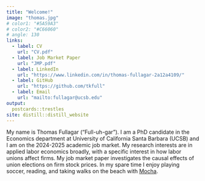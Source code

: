 ---
title: "Welcome!"
image: "thomas.jpg"
# color1: "#5A59A3"
# color2: "#C66060"
# angle: 130
links:
  - label: CV
    url: "CV.pdf"
  - label: Job Market Paper
    url: "JMP.pdf"
  - label: LinkedIn
    url: "https://www.linkedin.com/in/thomas-fullagar-2a12a4109/"
  - label: GitHub
    url: "https://github.com/tkfull"
  - label: Email
    url: "mailto:fullagar@ucsb.edu"
output:
  postcards::trestles
site: distill::distill_website
---
 
My name is Thomas Fullagar ("Full-uh-gar"). I am a PhD candidate in the Economics department at University of California Santa Barbara (UCSB) and I am on the 2024-2025 academic job market. My research interests are in applied labor economics broadly, with a specific interest in how labor unions affect firms. My job market paper investigates the causal effects of union elections on firm stock prices. In my spare time I enjoy playing soccer, reading, and taking walks on the beach with <a href="mocha.jpeg">Mocha</a>.
